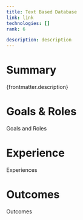 ```yaml
---
title: Text Based Database
link: link
technologies: []
rank: 6

description: description
---
```


# Summary

{frontmatter.description}

# Goals & Roles

Goals and Roles

# Experience

Experiences

# Outcomes

Outcomes
